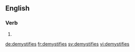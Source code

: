 ==English==

===Verb===
{{head|en|verb form}}

# {{en-third-person singular of|demystify}}

[[de:demystifies]]
[[fr:demystifies]]
[[sv:demystifies]]
[[vi:demystifies]]